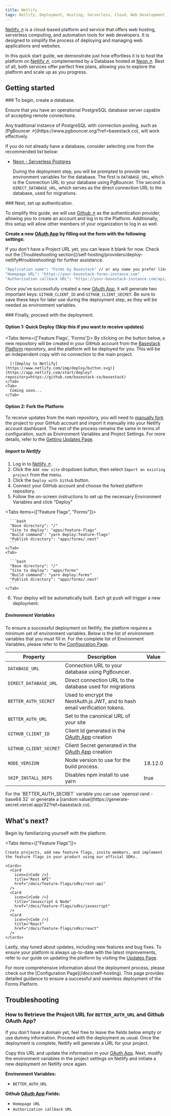 ```yaml
---
title: Netlify
tags: Netlify, Deployment, Hosting, Serverless, Cloud, Web Development, Web Hosting, Automation, CI/CD, Environment Variables, Self-Hosting, Free Plan, Database, Neon, Github, OAuth, Authentication, Environment Variables, Troubleshooting
---
```



[Netlify ↗](https://www.netlify.com/?ref=basestack.co) is a cloud-based platform and service that offers web hosting, serverless computing, and automation tools for web developers. It is designed to simplify the process of deploying and managing web applications and websites.

In this quick start guide, we demonstrate just how effortless it is to host the platform on [Netlify ↗](https://www.netlify.com/?ref=basestack.co), complemented by a Database hosted at [Neon ↗](https://neon.tech/?ref=basestack.co). Best of all, both services offer perfect free plans, allowing you to explore the platform and scale up as you progress.

## Getting started

<Steps>

<Step>
  ### To begin, create a database.

Ensure that you have an operational PostgreSQL database server capable of accepting remote connections.

<Callout type="info" emoji="ℹ️">
  Any traditional instance of PostgreSQL with connection pooling, such as
  [PgBouncer ↗](https://www.pgbouncer.org/?ref=basestack.co), will work effectively.
</Callout>

If you do not already have a database, consider selecting one from the recommended list below:

- [Neon - Serverless Postgres](/self-hosting/database/neon)

  During the deployment step, you will be prompted to provide two environment variables for the database. The first is `DATABASE_URL`, which is the Connection URL to your database using PgBouncer. The second is `DIRECT_DATABASE_URL`, which serves as the direct connection URL to the database, used for migrations.

</Step>

<Step>
### Next, set up authentication.

To simplify this guide, we will use [Github ↗](https://github.com/?ref=basestack.co) as the authentication provider, allowing you to create an account and log in to the Platform. Additionally, this setup will allow other members of your organization to log in as well.

**Create a new [OAuth App](https://github.com/settings/developers?ref=basestack.co) by filling out the form with the following settings:**

<Callout type="info" emoji="ℹ️">
  If you don't have a Project URL yet, you can leave it blank for now. Check out
  the [Troubleshooting
  section](/self-hosting/providers/deploy-netlify#troubleshooting) for further
  assistance.
</Callout>

```bash
"Application name": "Forms by Basestack" // or any name you prefer like
"Homepage URL": "https://your-basestack-forms-instance.com"
"Authorization callback URL": "https://your-basestack-instance.com/api/auth/callback/github"
```

Once you've successfully created a new [OAuth App](https://github.com/settings/developers?ref=basestack.co), it will generate two important keys: `GITHUB_CLIENT_ID` and `GITHUB_CLIENT_SECRET`. Be sure to save these keys for later use during the deployment step, as they will be needed as environment variables.

</Step>

<Step>
### Finally, proceed with the deployment.

#### Option 1: Quick Deploy (Skip this if you want to receive updates)

  <Tabs items={['Feature Flags', 'Forms']}>
    <Tab>
      By clicking on the button below, a new repository will be created in your GitHub account from the [Basestack Platform](https://github.com/basestack-co/basestack?ref=basestack.co) repository, and the platform will be deployed for you. This will be an independent copy with no connection to the main project.

      [![Deploy to Netlify](https://www.netlify.com/img/deploy/button.svg)](https://app.netlify.com/start/deploy?repository=https://github.com/basestack-co/basestack)
    </Tab>
    <Tab>
      Coming soon...
    </Tab>

  </Tabs>

#### Option 2: Fork the Platform

To receive updates from the main repository, you will need to [manually fork](https://github.com/basestack-co/basestack)
the project to your GitHub account and import it manually into your Netlify
account dashboard. The rest of the process remains the same in terms of
configuration, such as Environment Variables and Project Settings. For more
details, refer to the [Getting Updates
Page](/docs/self-hosting/updates).

##### Import to Netlify

1. Log in to [Netlify ↗](https://www.netlify.com/?ref=basestack.co).
2. Click the `Add new site` dropdown button, then select `Import an existing project` from the menu.
3. Click the `Deploy with Github` button.
4. Connect your GitHub account and choose the forked platform repository.
5. Follow the on-screen instructions to set up the necessary Environment Variables and click "Deploy"

  <Tabs items={["Feature Flags", "Forms"]}>
    <Tab>

      ```bash
      "Base directory": "/"
      "Site to deploy": "apps/feature-flags"
      "Build command": "yarn deploy:feature-flags"
      "Publish directory": "apps/forms/.next"
      ```
    </Tab>
    <Tab>

      ```bash
      "Base directory": "/"
      "Site to deploy": "apps/forms"
      "Build command": "yarn deploy:forms"
      "Publish directory": "apps/forms/.next"
      ```
    </Tab>
  </Tabs>

6. Your deploy will be automatically built. Each git push will trigger a new deployment.

##### Environment Variables

To ensure a successful deployment on Netlify, the platform requires a minimum set of environment variables. Below is the list of environment variables that you must fill in. For the complete list of Environment Variables, please refer to the [Configuration Page](/self-hosting#environment-variables).

| Property               | Description                                                                                 | Value   |
| ---------------------- | ------------------------------------------------------------------------------------------- | ------- |
| `DATABASE_URL`         | Connection URL to your database using PgBouncer.                                            |         |
| `DIRECT_DATABASE_URL`  | Direct connection URL to the database used for migrations                                   |         |
| `BETTER_AUTH_SECRET`      | Used to encrypt the NextAuth.js JWT, and to hash email verification tokens.                 |         |
| `BETTER_AUTH_URL`         | Set to the canonical URL of your site                                                       |         |
| `GITHUB_CLIENT_ID`     | Client Id generated in the [OAuth App](https://github.com/settings/developers?ref=basestack.co) creation     |         |
| `GITHUB_CLIENT_SECRET` | Client Secret generated in the [OAuth App](https://github.com/settings/developers?ref=basestack.co) creation |         |
| `NODE_VERSION`         | Node version to use for the build process.                                                  | 18.12.0 |
| `SKIP_INSTALL_DEPS`    | Disables npm install to use yarn                                                            | true    |

<Callout type="info" emoji="ℹ️">
  For the `BETTER_AUTH_SECRET` variable you can use `openssl rand -base64 32` or
  generate a [random value](https://generate-secret.vercel.app/32?ref=basestack.co).
</Callout>

</Step>

</Steps>

## What's next?

Begin by familiarizing yourself with the platform.

<Tabs items={["Feature Flags"]}>
  <Tab>

    Create projects, add new feature flags, invite members, and implement the feature flags in your product using our official SDKs.

    <Cards>
      <Card
        icon={<Code />}
        title="Rest API"
        href="/docs/feature-flags/sdks/rest-api"
      />
      <Card
        icon={<Code />}
        title="Javascript & Node"
        href="/docs/feature-flags/sdks/javascript"
      />
      <Card
        icon={<Code />}
        title="React"
        href="/docs/feature-flags/sdks/react"
      />
    </Cards>

  </Tab>

</Tabs>

Lastly, stay tuned about updates, including new features and bug fixes. To ensure your platform is always up-to-date with the latest improvements, refer to our guide on updating the platform by visiting the [Updates Page](/updates).

<Callout type="info" emoji="ℹ️">
  For more comprehensive information about the deployment process, please check
  out the [Configuration Page](/docs/self-hosting). This page provides detailed
  guidance to ensure a successful and seamless deployment of the Forms Platform.
</Callout>

## Troubleshooting

### How to Retrieve the Project URL for `BETTER_AUTH_URL` and Github OAuth App?

If you don't have a domain yet, feel free to leave the fields below empty or use dummy information. Proceed with the deployment as usual. Once the deployment is complete, Netlify will generate a URL for your project.

Copy this URL and update the information in your [OAuth App](https://github.com/settings/developers?ref=basestack.co). Next, modify the environment variables in the project settings on Netlify and initiate a new deployment on Netlify once again.

**Environment Variables:**

- `BETTER_AUTH_URL`

**Github [OAuth App](https://github.com/settings/developers?ref=basestack.co) Fields:**

- `Homepage URL`
- `Authorization callback URL`
